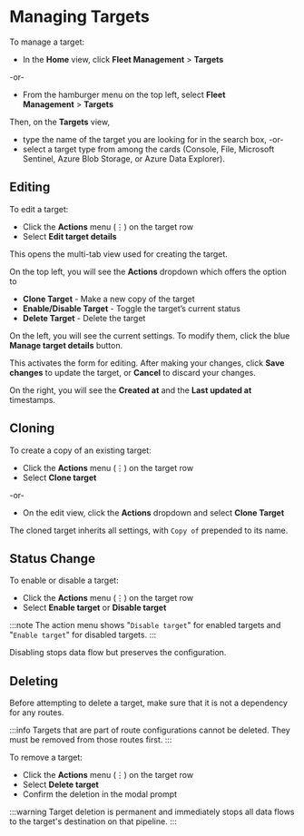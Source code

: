 # Managing Targets

To manage a target:

- In the **Home** view, click **Fleet Management**&nbsp;>&nbsp;**Targets**

-or-

- From the hamburger menu on the top left, select **Fleet Management**&nbsp;>&nbsp;**Targets**

Then, on the **Targets** view,
 
- type the name of the target you are looking for in the search box, -or-
- select a target type from among the cards (Console, File, Microsoft Sentinel, Azure Blob Storage, or Azure Data Explorer).

## Editing

To edit a target:

- Click the **Actions** menu (⋮) on the target row
- Select **Edit target details**

This opens the multi-tab view used for creating the target.

On the top left, you will see the **Actions** dropdown which offers the option to

- **Clone Target** - Make a new copy of the target
- **Enable/Disable Target** - Toggle the target’s current status
- **Delete Target** - Delete the target

On the left, you will see the current settings. To modify them, click the blue **Manage target details** button.

This activates the form for editing. After making your changes, click **Save changes** to update the target, or **Cancel** to discard your changes.

On the right, you will see the **Created at** and the **Last updated at** timestamps.

## Cloning

To create a copy of an existing target:

- Click the **Actions** menu (⋮) on the target row
- Select **Clone target**

-or-

- On the edit view, click the **Actions** dropdown and select **Clone Target**

The cloned target inherits all settings, with `Copy of` prepended to its name.

## Status Change

To enable or disable a target:

- Click the **Actions** menu (⋮) on the target row
- Select **Enable target** or **Disable target**

:::note
The action menu shows "`Disable target`" for enabled targets and "`Enable target`" for disabled targets.
:::

Disabling stops data flow but preserves the configuration.

## Deleting

Before attempting to delete a target, make sure that it is not a dependency for any routes.

:::info
Targets that are part of route configurations cannot be deleted. They must be removed from those routes first.
:::

To remove a target:

- Click the **Actions** menu (⋮) on the target row
- Select **Delete target**
- Confirm the deletion in the modal prompt

:::warning
Target deletion is permanent and immediately stops all data flows to the target's destination on that pipeline.
:::
